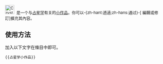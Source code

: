<div class="notice metadata" id="stub" style="font-size: small;">[[File:Crystalball.jpg|30px]]&nbsp;&nbsp;'''{{PAGENAME}}'''是一个与[[占星学]]有关的[[Wikipedia:小作品|小作品]]。你可以-{zh-hant:透過;zh-hans:通过}-<span class="plainlinks">[{{fullurl:{{FULLPAGENAME}}|action=edit}} 編輯或修訂]</span>擴充其內容。</div><noinclude>

==使用方法==
加入以下文字在條目中即可。
<pre>{{占星学小作品}}</pre>
</noinclude>